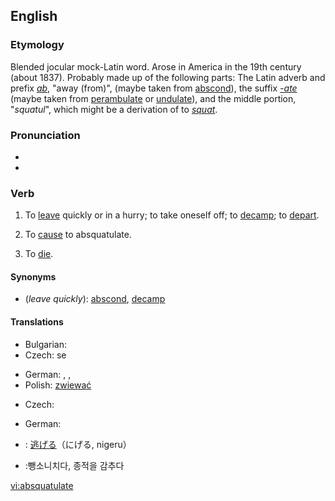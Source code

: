 {{was wotd|2006|June|17}}
==English==

===Etymology===
Blended jocular mock-Latin word. Arose in America in the 19th century (about 1837). Probably made up of the following parts: The Latin adverb and prefix ''[[ab]]'', "away (from)", (maybe taken from [[abscond]]), the suffix ''[[-ate]]'' (maybe taken from [[perambulate]] or [[undulate]]), and the middle portion, "''squatul''", which might be a derivation of to ''[[squat]]''.

===Pronunciation===
* {{IPA|/æbˈskwɑʧəleɪt/}}
* {{audio|en-us-absquatulate.ogg|Audio (US)}}

===Verb===
{{en-verb|absquatulat|ing}}

# {{intransitive}}  To [[leave]] quickly or in a hurry; to take oneself off; to [[decamp]]; to [[depart]].
# {{intransitive}} To [[cause]] to absquatulate.
# {{intransitive}} To [[die]].

====Synonyms====
* (''leave quickly''): [[abscond]], [[decamp]]

====Translations====
{{trans-top|to leave quickly or in a hurry; to take oneself off; to decamp; to depart}}
* Bulgarian: {{t|bg|вдигам гълъбите|sc=Cyrl}}
* Czech: {{t-|cs|zdejchnout}} se
{{trans-mid}}
* German: {{t+|de|fliehen}}, {{t+|de|fortlaufen}}, {{t+|de|davonmachen}}
* Polish: [[zwiewać]]
{{trans-bottom}}

{{trans-top|to cause to absquatulate}}
{{trans-mid}}
{{trans-bottom}}

{{trans-top|to die}}
* Czech: {{t-|cs|zkapat}}
{{trans-mid}}
* German: {{t+|de|sterben}}
{{trans-bottom}}

{{checktrans-top}}
* {{ttbc|Japanese}}: [[逃げる]]（にげる, nigeru）
* {{ttbc|Korean}}:뺑소니치다, 종적을 감추다
{{checktrans-bottom}}

[[vi:absquatulate]]